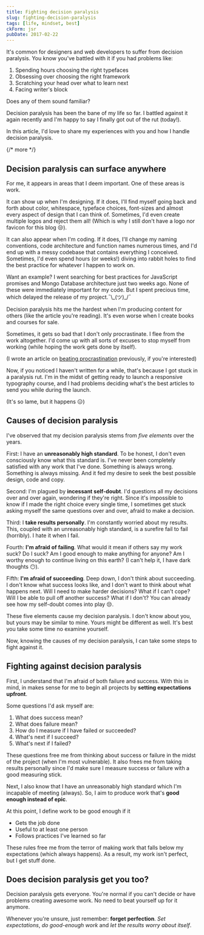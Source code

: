 ```yaml
---
title: Fighting decision paralysis
slug: fighting-decision-paralysis
tags: [life, mindset, best]
ckForm: jsr
pubDate: 2017-02-22
---
```


It's common for designers and web developers to suffer from decision paralysis. You know you've battled with it if you had problems like:

1. Spending hours choosing the right typefaces
2. Obsessing over choosing the right framework
3. Scratching your head over what to learn next
4. Facing writer's block

Does any of them sound familiar?

Decision paralysis has been the bane of my life so far. I battled against it again recently and I'm happy to say I finally got out of the rut (today!).

In this article, I'd love to share my experiences with you and how I handle decision paralysis.

{/* more */}

## Decision paralysis can surface anywhere

For me, it appears in areas that I deem important. One of these areas is work.

It can show up when I'm designing. If it does, I'll find myself going back and forth about color, whitespace, typeface choices, font-sizes and almost every aspect of design that I can think of. Sometimes, I'd even create multiple logos and reject them all! (Which is why I still don't have a logo nor favicon for this blog 😒).

It can also appear when I'm coding. If it does, I'll change my naming conventions, code architecture and function names numerous times, and I'd end up with a messy codebase that contains everything I conceived. Sometimes, I'd even spend hours (or weeks!) diving into rabbit holes to find the best practice for whatever I happen to work on.

Want an example? I went searching for best practices for JavaScript promises and Mongo Database architecture just two weeks ago. None of these were immediately important for my code. But I spent precious time, which delayed the release of my project.<span class="kaomoji">¯\\\_(ツ)\_/¯</span>

Decision paralysis hits me the hardest when I'm producing content for others (like the article you're reading). It's even worse when I create books and courses for sale.

Sometimes, it gets so bad that I don't only procrastinate. I flee from the work altogether. I'd come up with all sorts of excuses to stop myself from working (while hoping the work gets done by itself).

(I wrote an article on [beating procrastination](https://zellwk.com/blog/procrastination/) previously, if you're interested)

Now, if you noticed I haven't written for a while, that's because I got stuck in a paralysis rut. I'm in the midst of getting ready to launch a responsive typography course, and I had problems deciding what's the best articles to send you while during the launch.

(It's so lame, but it happens 😑)

## Causes of decision paralysis

I've observed that my decision paralysis stems from _five elements_ over the years.

First: I have an **unreasonably high standard**. To be honest, I don't even consciously know what this standard is. I've never been completely satisfied with any work that I've done. Something is always wrong. Something is always missing. And it fed my desire to seek the best possible design, code and copy.

Second: I'm plagued by **incessant self-doubt**. I'd questions all my decisions over and over again, wondering if they're right. Since it's impossible to know if I made the right choice every single time, I sometimes get stuck asking myself the same questions over and over, afraid to make a decision.

Third: I **take results personally**. I'm constantly worried about my results. This, coupled with an unreasonably high standard, is a surefire fail to fail (horribly). I hate it when I fail.

Fourth: **I'm afraid of failing**. What would it mean if others say my work suck? Do I suck? Am I good enough to make anything for anyone? Am I worthy enough to continue living on this earth? (I can't help it, I have dark thoughts 😶).

Fifth: **I'm afraid of succeeding**. Deep down, I don't think about succeeding. I don't know what success looks like, and I don't want to think about what happens next. Will I need to make harder decisions? What if I can't cope? Will I be able to pull off another success? What if I don't? You can already see how my self-doubt comes into play 😒.

These five elements cause my decision paralysis. I don't know about you, but yours may be similar to mine. Yours might be different as well. It's best you take some time no examine yourself.

Now, knowing the causes of my decision paralysis, I can take some steps to fight against it.

## Fighting against decision paralysis

First, I understand that I'm afraid of both failure and success. With this in mind, in makes sense for me to begin all projects by **setting expectations upfront**.

Some questions I'd ask myself are:

1. What does success mean?
2. What does failure mean?
3. How do I measure if I have failed or succeeded?
4. What's next if I succeed?
5. What's next if I failed?

These questions free me from thinking about success or failure in the midst of the project (when I'm most vulnerable). It also frees me from taking results personally since I'd make sure I measure success or failure with a good measuring stick.

Next, I also know that I have an unreasonably high standard which I'm incapable of meeting (always). So, I aim to produce work that's **good enough instead of epic**.

At this point, I define work to be good enough if it

- Gets the job done
- Useful to at least one person
- Follows practices I've learned so far

These rules free me from the terror of making work that falls below my expectations (which always happens). As a result, my work isn't perfect, but I get stuff done.

## Does decision paralysis get you too?

Decision paralysis gets everyone. You're normal if you can't decide or have problems creating awesome work. No need to beat yourself up for it anymore.

Whenever you're unsure, just remember: **forget perfection**. _Set expectations_, _do good-enough work_ and _let the results worry about itself_.
